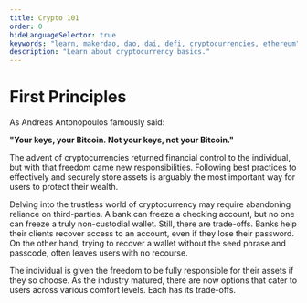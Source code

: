 ```yaml
---
title: Crypto 101
order: 0
hideLanguageSelector: true
keywords: "learn, makerdao, dao, dai, defi, cryptocurrencies, ethereum"
description: "Learn about cryptocurrency basics."
---
```


# First Principles

As Andreas Antonopoulos famously said:

**"Your keys, your Bitcoin. Not your keys, not your Bitcoin."**

The advent of cryptocurrencies returned financial control to the individual, but with that freedom came new responsibilities. Following best practices to effectively and securely store assets is arguably the most important way for users to protect their wealth.

Delving into the trustless world of cryptocurrency may require abandoning reliance on third-parties. A bank can freeze a checking account, but no one can freeze a truly non-custodial wallet. Still, there are trade-offs. Banks help their clients recover access to an account, even if they lose their password. On the other hand, trying to recover a wallet without the seed phrase and passcode, often leaves users with no recourse.

The individual is given the freedom to be fully responsible for their assets if they so choose. As the industry matured, there are now options that cater to users across various comfort levels. Each has its trade-offs.
